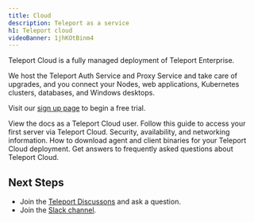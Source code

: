 ```yaml
---
title: Cloud
description: Teleport as a service
h1: Teleport cloud
videoBanner: 1jhKOtBinm4
---
```


Teleport Cloud is a fully managed deployment of Teleport Enterprise.

We host the Teleport Auth Service and Proxy Service and take care of upgrades,
and you connect your Nodes, web applications, Kubernetes clusters, databases,
and Windows desktops.

Visit our [sign up page](https://goteleport.com/signup/) to begin a free trial.

<TileSet>
<ScopedBlock scope={["oss", "enterprise"]}>
<Tile 
icon="cloud"
title="Teleport Cloud docs"
href="./introduction.mdx/?scope=cloud"
>
View the docs as a Teleport Cloud user.
</Tile>

</ScopedBlock>
<ScopedBlock scope={["cloud"]}>

  <Tile icon="cloud" title="Getting Started" href="./getting-started.mdx">
    Follow this guide to access your first server via Teleport Cloud.
  </Tile>
  <Tile icon="cloud" title="Architecture" href="./architecture.mdx">
    Security, availability, and networking information.
  </Tile>
  <Tile icon="cloud" title="Downloads" href="./downloads.mdx">
    How to download agent and client binaries for your Teleport Cloud deployment.
  </Tile>
  <Tile icon="cloud" title="FAQ" href="./faq.mdx">
    Get answers to frequently asked questions about Teleport Cloud.
  </Tile>

</ScopedBlock>
</TileSet>




## Next Steps

- Join the [Teleport Discussons](https://github.com/gravitational/teleport/discussions) and ask a question.
- Join the [Slack channel](https://goteleport.com/slack).
